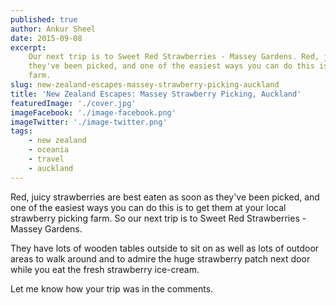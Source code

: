 ```yaml
---
published: true
author: Ankur Sheel
date: 2015-09-08
excerpt:
    Our next trip is to Sweet Red Strawberries - Massey Gardens. Red, juicy strawberries are best eaten as soon as
    they've been picked, and one of the easiest ways you can do this is to get them at your local strawberry picking
    farm.
slug: new-zealand-escapes-massey-strawberry-picking-auckland
title: 'New Zealand Escapes: Massey Strawberry Picking, Auckland'
featuredImage: './cover.jpg'
imageFacebook: './image-facebook.png'
imageTwitter: './image-twitter.png'
tags:
    - new zealand
    - oceania
    - travel
    - auckland
---
```



Red, juicy strawberries are best eaten as soon as they've been picked, and one of the easiest ways you can do this is to
get them at your local strawberry picking farm. So our next trip is to Sweet Red Strawberries - Massey Gardens.

<ImageGallery relativeDirectory={props.path} />

They have lots of wooden tables outside to sit on as well as lots of outdoor areas to walk around and to admire the huge
strawberry patch next door while you eat the fresh strawberry ice-cream.

Let me know how your trip was in the comments.
